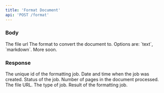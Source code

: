 ```yaml
---
title: 'Format Document'
api: 'POST /format'
---
```


### Body

<ParamField body="file" type="string" required>
  The file url
</ParamField>

<ParamField body="file" type="enum" required>
  The format to convert the document to. Options are: `text`, `markdown`. More soon.
</ParamField>


### Response

<ResponseField name="id" type="string">
  The unique id of the formatting job.
</ResponseField>
<ResponseField name="createdAt" type="string">
  Date and time when the job was created.
</ResponseField>
<ResponseField name="status" type="string">
  Status of the job.
</ResponseField>
<ResponseField name="pages" type="number">
  Number of pages in the document processed.
</ResponseField>
<ResponseField name="fileName" type="string">
  The file URL.
</ResponseField>
<ResponseField name="type" type="string" default="formatting">
  The type of job.
</ResponseField>
<ResponseField name="formats" type="object">
  Result of the formatting job.
</ResponseField>
